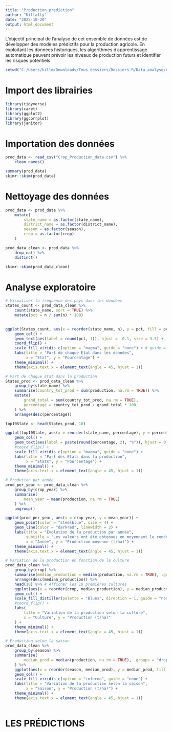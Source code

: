 ---
title: "Production_prediction"
author: "Killally"
date: "2025-10-20"
output: html_document
---

L'objectif principal de l'analyse de cet ensemble de données est de développer des modèles prédictifs pour la production agricole. En exploitant les données historiques, les algorithmes d'apprentissage automatique peuvent prévoir les niveaux de production futurs et identifier les risques potentiels.

```{r}
setwd("C:/Users/killm/Downloads/Tous_dossiers/Dossiers_R/Data_analyse/AGRI/Yield_pred2")
```

# Import des librairies
```{r}
library(tidyverse)
library(caret)
library(ggplot2)
library(ggcorrplot)
library(janitor)
```

# Importation des données
```{r}
prod_data <- read_csv("Crop_Production_data.csv") %>%
    clean_names()

summary(prod_data)
skimr::skim(prod_data)
```

# Nettoyage des données
```{r}
prod_data <- prod_data %>%
    mutate(
        state_name = as.factor(state_name),
        district_name = as.factor(district_name),
        season = as.factor(season),
        crop = as.factor(crop)
    )

prod_data_clean <- prod_data %>%
    drop_na() %>%
    distinct()

skimr::skim(prod_data_clean)
```

# Analyse exploratoire
```{r}
# Visualiser la fréquence des pays dans les données
States_count <- prod_data_clean %>%
    count(state_name, sort = TRUE) %>%
    mutate(pct = n / sum(n) * 100)
    

ggplot(States_count, aes(x = reorder(state_name, n), y = pct, fill = pct)) +
    geom_col() +
    geom_text(aes(label = round(pct, 1)), hjust = -0.1, size = 3.5) +
    coord_flip() +
    scale_fill_viridis_c(option = "magma", guide = "none") + # guide = "none" pour cacher la légende
    labs(title = "Part de chaque Etat dans les données",
         x = "Etat", y = "Pourcentage") +
    theme_minimal() +
    theme(axis.text.x = element_text(angle = 45, hjust = 1))

# Part de chaque Etat dans la production
States_prod <- prod_data_clean %>%
    group_by(state_name) %>%
    summarise(country_tot_prod = sum(production, na.rm = TRUE)) %>%
    mutate(
        grand_total = sum(country_tot_prod, na.rm = TRUE),
        percentage = country_tot_prod / grand_total * 100
    ) %>%
    arrange(desc(percentage))

top10State <- head(States_prod, 10)

ggplot(top10State, aes(x = reorder(state_name, percentage), y = percentage, fill = percentage)) +
    geom_col() +
    geom_text(aes(label = paste(round(percentage, 2), "%")), hjust = 0.5, vjust = -0.6, size = 4) +
    #coord_flip() +
    scale_fill_viridis_c(option = "magma", guide = "none") +
    labs(title = "Part des Etats dans la production",
         x = "Etats", y = "Pourcentage") +
    theme_minimal() +
    theme(axis.text.x = element_text(angle = 45, hjust = 1))
```
```{r}
# Prodution par année
prod_per_year <- prod_data_clean %>%
    group_by(crop_year) %>%
    summarise(
        mean_year = mean(production, na.rm = TRUE)
    ) %>%
    ungroup()

ggplot(prod_per_year, aes(x = crop_year, y = mean_year)) +
    geom_point(color = "steelblue", size = 4) +
    geom_line(color = "darkred", linewidth = 2) +
    labs(title = "Évolution de la production par année",
         subtitle = "Les valeurs ont été obtenues en moyennant le rendement dans tous les pays par année",
         x = "Année", y = "Production moyenne (t/ha)") +
    theme_minimal() +
    theme(axis.text.x = element_text(angle = 45, hjust = 1))
```
```{r}
# Variation de la production en fonction de la culture
prod_data_clean %>%
    group_by(crop) %>%
    summarise(median_production = median(production, na.rm = TRUE), .groups = "drop") %>%
    arrange(desc(median_production)) %>%
    head(10) %>% # Afficher les 10 premières cultures
    ggplot(aes(x = reorder(crop, median_production), y = median_production, fill = median_production)) +
    geom_col() +
    scale_fill_distiller(palette = "Blues", direction = 1, guide = "none") +
    #coord_flip() +
    labs(
        title = "Variation de la production selon la culture",
        x = "Culture", y = "Production (t/ha)"
    ) +
    theme_minimal() +
    theme(axis.text.x = element_text(angle = 45, hjust = 1))

# Production selon la saison
prod_data_clean %>%
    group_by(season) %>%
    summarise(
        median_prod = median(production, na.rm = TRUE), .groups = "drop"
    ) %>%
    ggplot(aes(x = reorder(season, median_prod), y = median_prod, fill = median_prod)) +
    geom_col() +
    scale_fill_viridis_c(option = "inferno", guide = "none") +
    labs(title = "Variation de la production selon la saison",
         x = "Saison", y = "Production (t/ha)") +
    theme_minimal() +
    theme(axis.text.x = element_text(angle = 45, hjust = 1))
    
```

# LES PRÉDICTIONS

